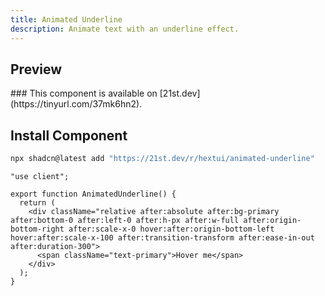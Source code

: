 ```yaml
---
title: Animated Underline
description: Animate text with an underline effect.
---
```



## Preview

<PreviewContainer>
  <AnimatedUnderline />
</PreviewContainer>

<Callout title="21st.dev" type="info">
  ### This component is available on [21st.dev](https://tinyurl.com/37mk6hn2).
</Callout>

## Install Component

```bash tab="CLI" title="NPM"
npx shadcn@latest add "https://21st.dev/r/hextui/animated-underline"
```

```tsx title="AnimatedUnderline.tsx" tab="Manually"
"use client";

export function AnimatedUnderline() {
  return (
    <div className="relative after:absolute after:bg-primary after:bottom-0 after:left-0 after:h-px after:w-full after:origin-bottom-right after:scale-x-0 hover:after:origin-bottom-left hover:after:scale-x-100 after:transition-transform after:ease-in-out after:duration-300">
      <span className="text-primary">Hover me</span>
    </div>
  );
}
```
